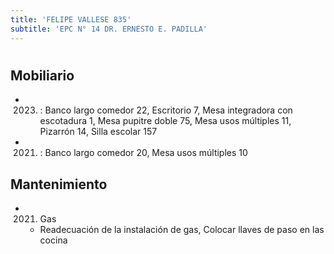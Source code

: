 ```yaml
---
title: 'FELIPE VALLESE 835'
subtitle: 'EPC N° 14 DR. ERNESTO E. PADILLA'
---
```


#


## Mobiliario

*  (2023) : Banco largo comedor 22, Escritorio 7, Mesa integradora con escotadura 1, Mesa pupitre doble 75, Mesa usos múltiples 11, Pizarrón 14, Silla escolar 157 

*  (2021) : Banco largo comedor 20, Mesa usos múltiples 10 





## Mantenimiento

*  (2021) Gas 
    + Readecuación de la instalación de gas, Colocar llaves de paso en las cocina



